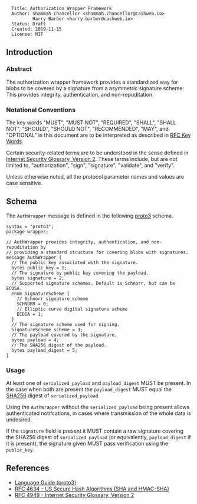 <pre>
  Title: Authorization Wrapper Framework
  Author: Shammah Chancellor <shammah.chancellor@cashweb.io>
          Harry Barber <harry.barber@cashweb.io>
  Status: Draft
  Created: 2019-11-15
  License: MIT
</pre>

== Introduction ==

=== Abstract ===

The authorization wrapper framework provides a standardized way for blobs to be covered by a signature from a asymmetric signature scheme. This provides integrity, authentication, and non-repuditation.

=== Notational Conventions ===

The key words "MUST", "MUST NOT", "REQUIRED", "SHALL", "SHALL NOT", "SHOULD", "SHOULD NOT", "RECOMMENDED", "MAY", and "OPTIONAL" in this document are to be interpreted as described in [[https://www.ietf.org/rfc/rfc2119.txt|RFC Key Words]].

Certain security-related terms are to be understood in the sense defined in [[https://tools.ietf.org/html/rfc4949|Internet Security Glossary, Version 2]].  These terms include, but are not limited to, "authorization", "sign", "signature", "validate", and "verify".

Unless otherwise noted, all the protocol parameter names and values are case sensitive.

== Schema ==

The <code>AuthWrapper</code> message is defined in the following [[https://developers.google.com/protocol-buffers/docs/proto3|proto3]] schema.

<pre>
syntax = "proto3";
package wrapper;

// AuthWrapper provides integrity, authentication, and non-repuditation by
// providing a standard structure for covering blobs with signatures.
message AuthWrapper {
  // The public key associated with the signature.
  bytes public_key = 1;
  // The signature by public key covering the payload.
  bytes signature = 2;
  // Supported signature schemes. Default is Schnorr, but can be ECDSA.
  enum SignatureScheme {
    // Schnorr signature scheme
    SCHNORR = 0;
    // Elliptic curve digital signature scheme
    ECDSA = 1;
  }
  // The signature scheme used for signing.
  SignatureScheme scheme = 3;
  // The payload covered by the signature.
  bytes payload = 4;
  // The SHA256 digest of the payload.
  bytes payload_digest = 5;
}
</pre>

=== Usage ===

At least one of <code>serialized_payload</code> and <code>payload_digest</code> MUST be present. In the case when both are present the <code>payload_digest</code> MUST equal the [[https://tools.ietf.org/html/rfc4634|SHA256]] digest of <code>serialized_payload</code>.

Using the <code>AuthWrapper</code> without the <code>serialized_payload</code> being present allows authenticated notifcations, in cases where transmission of the whole data is undesired.

If the <code>signature</code> field is present it MUST contain a raw signature covering the SHA256 digest of <code>serialized_payload</code> (or equivalently, <code>payload_digest</code> if it is present), the signature given MUST pass verification using the <code>public_key</code>.

== References ==
* [[https://developers.google.com/protocol-buffers/docs/proto3|Language Guide (proto3)]]
* [[https://tools.ietf.org/html/rfc4634|RFC 4634 - US Secure Hash Algorithms (SHA and HMAC-SHA)]]
* [[https://tools.ietf.org/html/rfc4949|RFC 4949 - Internet Security Glossary, Version 2]]

